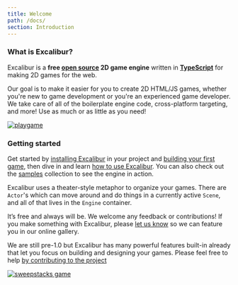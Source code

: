 ```yaml
---
title: Welcome
path: /docs/
section: Introduction
---
```


### What is Excalibur?

Excalibur is a **free [open source](https://github.com/excaliburjs/Excalibur) 2D game engine** written in **[TypeScript](https://www.typescriptlang.org/)** for making 2D games for the web.

Our goal is to make it easier for you to create 2D HTML/JS games, whether you're new to game development or you're an experienced game developer. We take care of all of the boilerplate engine code, cross-platform targeting, and more! Use as much or as little as you need!

[![playgame](00-welcome/loading.gif)](/docs/getting-started)

### Getting started

Get started by [installing Excalibur](/docs/installation) in your project and [building your first game](/docs/getting-started), then dive in and learn [how to use Excalibur](/docs/engine). You can also check out the [samples](/samples) collection to see the engine in action.

Excalibur uses a theater-style metaphor to organize your games. There are `Actor`'s which can move around and do things in a currently active `Scene`, and all of that lives in the `Engine` container.

It’s free and always will be. We welcome any feedback or contributions! If you make something with Excalibur, please [let us know](https://github.com/excaliburjs/Excalibur/discussions?discussions_q=category%3A%22Show+and+tell%22) so we can feature you in our online gallery.

We are still pre-1.0 but Excalibur has many powerful features built-in already that let you focus on building and designing your games. Please feel free to help [by contributing to the project](https://github.com/excaliburjs/Excalibur/)

[![sweepstacks game](00-welcome/sweep.gif)](https://excaliburjs.com/sweep/)
